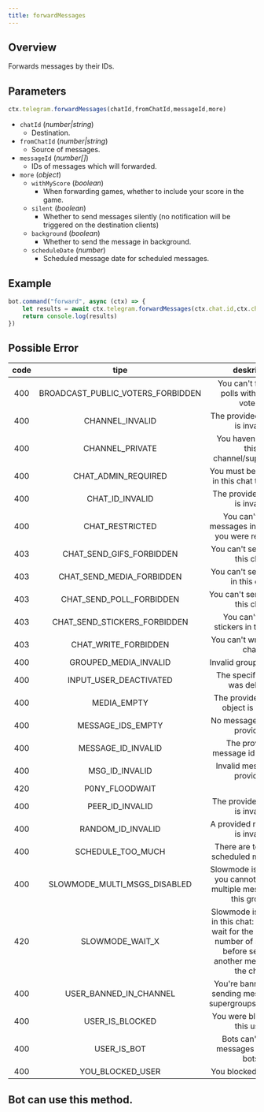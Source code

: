 ```yaml
---
title: forwardMessages
--- 
```

## Overview
Forwards messages by their IDs.
## Parameters
```ts 
ctx.telegram.forwardMessages(chatId,fromChatId,messageId,more)
```
- `chatId` (_number|string_)
    - Destination.
- `fromChatId` (_number|string_)
    - Source of messages.
- `messageId` (_number[]_)
    - IDs of messages which will forwarded.
- `more` (_object_)
    - `withMyScore` (_boolean_)
        - When forwarding games, whether to include your score in the game.
    - `silent` (_boolean_)
        - Whether to send messages silently (no notification will be triggered on the destination clients)
    - `background` (_boolean_)
        - Whether to send the message in background.
    - `scheduleDate` (_number_)
        - Scheduled message date for scheduled messages.
## Example
```ts headlight=2
bot.command("forward", async (ctx) => {
    let results = await ctx.telegram.forwardMessages(ctx.chat.id,ctx.chat.id,[ctx.id]) 
    return console.log(results)
})
```
## Possible Error
| code |                tipe                 |                                                            deskripsi                                                            |
|:----:|:-----------------------------------:|:-------------------------------------------------------------------------------------------------------------------------------:|
| 400  | BROADCAST_PUBLIC_VOTERS_FORBIDDEN |                                           You can't forward polls with public voters                                            |
| 400  |           CHANNEL_INVALID           |                                                 The provided channel is invalid                                                 |
| 400  |           CHANNEL_PRIVATE           |                                           You haven't joined this channel/supergroup                                            |
| 400  |        CHAT_ADMIN_REQUIRED        |                                          You must be an admin in this chat to do this                                           |
| 400  |          CHAT_ID_INVALID          |                                                 The provided chat id is invalid                                                 |
| 400  |           CHAT_RESTRICTED           |                                    You can't send messages in this chat, you were restricted                                    |
| 403  |     CHAT_SEND_GIFS_FORBIDDEN      |                                                You can't send gifs in this chat                                                 |
| 403  |     CHAT_SEND_MEDIA_FORBIDDEN     |                                                You can't send media in this chat                                                |
| 403  |     CHAT_SEND_POLL_FORBIDDEN      |                                                You can't send polls in this chat                                                |
| 403  |   CHAT_SEND_STICKERS_FORBIDDEN    |                                              You can't send stickers in this chat.                                              |
| 403  |       CHAT_WRITE_FORBIDDEN        |                                                  You can't write in this chat                                                   |
| 400  |       GROUPED_MEDIA_INVALID       |                                                      Invalid grouped media                                                      |
| 400  |      INPUT_USER_DEACTIVATED       |                                                 The specified user was deleted                                                  |
| 400  |             MEDIA_EMPTY             |                                              The provided media object is invalid                                               |
| 400  |         MESSAGE_IDS_EMPTY         |                                                  No message ids were provided                                                   |
| 400  |        MESSAGE_ID_INVALID         |                                               The provided message id is invalid                                                |
| 400  |          MSG_ID_INVALID           |                                                   Invalid message ID provided                                                   |
| 420  |           P0NY_FLOODWAIT            |                                                                                                                                 |
| 400  |          PEER_ID_INVALID          |                                                 The provided peer id is invalid                                                 |
| 400  |         RANDOM_ID_INVALID         |                                                 A provided random ID is invalid                                                 |
| 400  |         SCHEDULE_TOO_MUCH         |                                              There are too many scheduled messages                                              |
| 400  |   SLOWMODE_MULTI_MSGS_DISABLED    |                            Slowmode is enabled, you cannot forward multiple messages to this group.                             |
| 420  |          SLOWMODE_WAIT_X          | Slowmode is enabled in this chat: you must wait for the specified number of seconds before sending another message to the chat. |
| 400  |      USER_BANNED_IN_CHANNEL       |                                   You're banned from sending messages in supergroups/channels                                   |
| 400  |          USER_IS_BLOCKED          |                                                  You were blocked by this user                                                  |
| 400  |            USER_IS_BOT            |                                             Bots can't send messages to other bots                                              |
| 400  |         YOU_BLOCKED_USER          |                                                      You blocked this user                                                      |

## Bot can use this method.